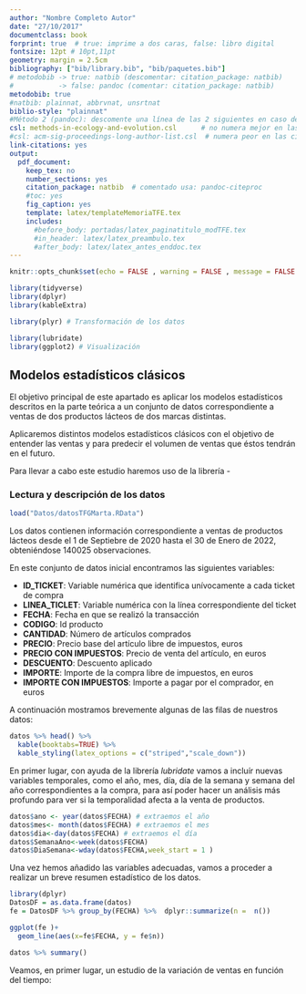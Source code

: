 ```yaml
---
author: "Nombre Completo Autor"
date: "27/10/2017"
documentclass: book
forprint: true  # true: imprime a dos caras, false: libro digital
fontsize: 12pt # 10pt,11pt
geometry: margin = 2.5cm 
bibliography: ["bib/library.bib", "bib/paquetes.bib"]
# metodobib -> true: natbib (descomentar: citation_package: natbib) 
#           -> false: pandoc (comentar: citation_package: natbib)
metodobib: true
#natbib: plainnat, abbrvnat, unsrtnat
biblio-style: "plainnat"
#Método 2 (pandoc): descomente una línea de las 2 siguientes en caso de usarlo
csl: methods-in-ecology-and-evolution.csl      # no numera mejor en las citas
#csl: acm-sig-proceedings-long-author-list.csl  # numera peor en las citas
link-citations: yes
output: 
  pdf_document:
    keep_tex: no
    number_sections: yes
    citation_package: natbib  # comentado usa: pandoc-citeproc
    #toc: yes
    fig_caption: yes
    template: latex/templateMemoriaTFE.tex
    includes:
      #before_body: portadas/latex_paginatitulo_modTFE.tex
      #in_header: latex/latex_preambulo.tex
      #after_body: latex/latex_antes_enddoc.tex
---
```



```r
knitr::opts_chunk$set(echo = FALSE , warning = FALSE , message = FALSE , fig.pos = '!H')
```

```r
library(tidyverse)
library(dplyr)
library(kableExtra)

library(plyr) # Transformación de los datos

library(lubridate)
library(ggplot2) # Visualización
```




## Modelos estadísticos clásicos



El objetivo principal de este apartado es aplicar los modelos estadísticos descritos en la parte teórica a un conjunto de datos correspondiente a ventas de dos productos lácteos de dos marcas distintas.



Aplicaremos distintos modelos estadísticos clásicos con el objetivo de entender las ventas y para predecir el volumen de ventas que éstos tendrán en el futuro.


Para llevar a cabo este estudio haremos uso de la librería *-*




### Lectura y descripción de los datos



```r
load("Datos/datosTFGMarta.RData")
```




Los datos contienen información correspondiente a ventas de productos lácteos desde el 1 de Septiebre de 2020 hasta el 30 de Enero de 2022, obteniéndose 140025 observaciones.


En este conjunto de datos inicial encontramos las siguientes variables:

- **ID_TICKET**: Variable numérica que identifica unívocamente a cada ticket de compra
- **LINEA_TICLET**: Variable numérica con la línea correspondiente del ticket
- **FECHA**: Fecha en que se realizó la transacción
- **CODIGO**: Id producto
- **CANTIDAD**: Número de artículos comprados
- **PRECIO**: Precio base del artículo libre de impuestos, euros
- **PRECIO CON IMPUESTOS**: Precio de venta del artículo, en  euros
- **DESCUENTO**:  Descuento aplicado
- **IMPORTE**: Importe de la compra libre de impuestos, en euros
- **IMPORTE CON IMPUESTOS**: Importe a pagar por el comprador, en euros

A continuación mostramos brevemente algunas de las filas de nuestros datos:



```r
datos %>% head() %>% 
  kable(booktabs=TRUE) %>%
  kable_styling(latex_options = c("striped","scale_down"))
```


En primer lugar, con ayuda de la librería *lubridate* vamos a incluír nuevas variables temporales, como el año, mes, día, día de la semana y semana del año correspondientes a la compra, para así poder hacer un análisis más profundo para ver si la temporalidad afecta a la venta de productos.


```r
datos$ano <- year(datos$FECHA) # extraemos el año
datos$mes<- month(datos$FECHA) # extraemos el mes
datos$dia<-day(datos$FECHA) # extraemos el día
datos$SemanaAno<-week(datos$FECHA)
datos$DiaSemana<-wday(datos$FECHA,week_start = 1 )
```

Una vez hemos añadido las variables adecuadas, vamos a proceder a realizar un breve resumen estadístico de los datos.




```r
library(dplyr)
DatosDF = as.data.frame(datos)
fe = DatosDF %>% group_by(FECHA) %>%  dplyr::summarize(n =  n())
```






```r
ggplot(fe )+
  geom_line(aes(x=fe$FECHA, y = fe$n))
```


```r
datos %>% summary()
```



Veamos, en primer lugar, un estudio de la variación de ventas en función del tiempo:









